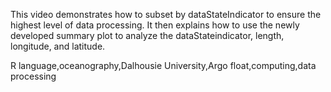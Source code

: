 This video demonstrates how to subset by dataStateIndicator to ensure the highest level of data processing. It then explains how to use the newly developed summary plot to analyze the dataStateindicator, length, longitude, and latitude.

R language,oceanography,Dalhousie University,Argo float,computing,data processing


